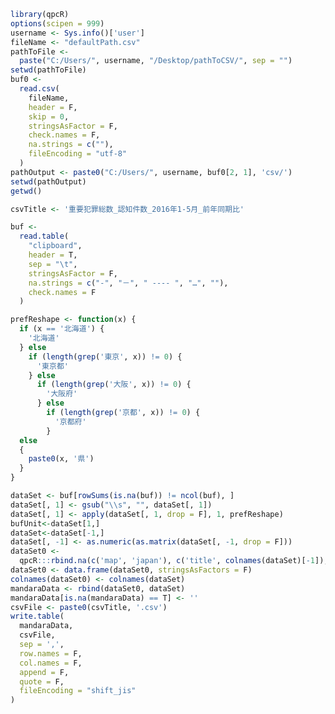 ```r
library(qpcR)
options(scipen = 999)
username <- Sys.info()['user']
fileName <- "defaultPath.csv"
pathToFile <-
  paste("C:/Users/", username, "/Desktop/pathToCSV/", sep = "")
setwd(pathToFile)
buf0 <-
  read.csv(
    fileName,
    header = F,
    skip = 0,
    stringsAsFactor = F,
    check.names = F,
    na.strings = c(""),
    fileEncoding = "utf-8"
  )
pathOutput <- paste0("C:/Users/", username, buf0[2, 1], 'csv/')
setwd(pathOutput)
getwd()
```

```r
csvTitle <- '重要犯罪総数_認知件数_2016年1-5月_前年同期比'
```

```r
buf <-
  read.table(
    "clipboard",
    header = T,
    sep = "\t",
    stringsAsFactor = F,
    na.strings = c("-", "－", " ---- ", "…", ""),
    check.names = F
  )

prefReshape <- function(x) {
  if (x == '北海道') {
    '北海道'
  } else
    if (length(grep('東京', x)) != 0) {
      '東京都'
    } else
      if (length(grep('大阪', x)) != 0) {
        '大阪府'
      } else
        if (length(grep('京都', x)) != 0) {
          '京都府'
        }
  else
  {
    paste0(x, '県')
  }
}
```

```r
dataSet <- buf[rowSums(is.na(buf)) != ncol(buf), ]
dataSet[, 1] <- gsub("\\s", "", dataSet[, 1])
dataSet[, 1] <- apply(dataSet[, 1, drop = F], 1, prefReshape)
bufUnit<-dataSet[1,]
dataSet<-dataSet[-1,]
dataSet[, -1] <- as.numeric(as.matrix(dataSet[, -1, drop = F]))
dataSet0 <-
  qpcR:::rbind.na(c('map', 'japan'), c('title', colnames(dataSet)[-1]), c('unit',unlist(bufUnit[-1])))
dataSet0 <- data.frame(dataSet0, stringsAsFactors = F)
colnames(dataSet0) <- colnames(dataSet)
mandaraData <- rbind(dataSet0, dataSet)
mandaraData[is.na(mandaraData) == T] <- ''
csvFile <- paste0(csvTitle, '.csv')
write.table(
  mandaraData,
  csvFile,
  sep = ',',
  row.names = F,
  col.names = F,
  append = F,
  quote = F,
  fileEncoding = "shift_jis"
)
```